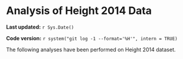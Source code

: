 # Analysis of Height 2014 Data

**Last updated:** `r Sys.Date()`

**Code version:** `r system("git log -1 --format='%H'", intern = TRUE)`

The following analyses have been performed on Height 2014 dataset.


